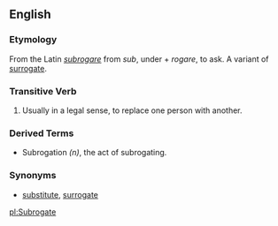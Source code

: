 ==English==

===Etymology===

From the Latin ''[[subrogare]]'' from ''sub'', under + ''rogare'', to ask. A variant of [[surrogate]].

===Transitive Verb===

# Usually in a legal sense, to replace one person with another.

===Derived Terms===

*Subrogation ''(n)'', the act of subrogating.

===Synonyms===

* [[substitute]], [[surrogate]]

[[pl:Subrogate]]